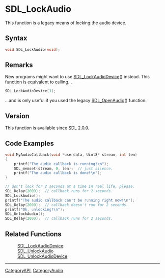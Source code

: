 = SDL_LockAudio =

This function is a legacy means of locking the audio device.

== Syntax ==

<syntaxhighlight lang='c'>
void SDL_LockAudio(void);
</syntaxhighlight>

== Remarks ==

New programs might want to use [[SDL_LockAudioDevice]]() instead. This
function is equivalent to calling...

<syntaxhighlight lang='c'>
SDL_LockAudioDevice(1);
</syntaxhighlight>

...and is only useful if you used the legacy [[SDL_OpenAudio]]() function.

== Version ==

This function is available since SDL 2.0.0.

== Code Examples ==

<syntaxhighlight lang='c++'>
void MyAudioCallback(void *userdata, Uint8* stream, int len)
{
    printf("The audio callback is running!\n");
    SDL_memset(stream, 0, len);  // just silence.
    printf("The audio callback is done!\n");
}

// don't lock for 2 seconds at a time in real life, please.
SDL_Delay(2000);  // callback runs for 2 seconds.
SDL_LockAudio();
printf("The audio callback can't be running right now!\n");
SDL_Delay(2000);  // callback doesn't run for 2 seconds.
printf("Ok, unlocking!\n");
SDL_UnlockAudio();
SDL_Delay(2000);  // callback runs for 2 seconds.
</syntaxhighlight>

== Related Functions ==

:[[SDL_LockAudioDevice]]
:[[SDL_UnlockAudio]]
:[[SDL_UnlockAudioDevice]]

----
[[CategoryAPI]], [[CategoryAudio]]


